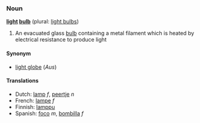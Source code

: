 === Noun ===
'''[[light]] [[bulb]]''' (plural: [[light bulbs]])

# An evacuated glass [[bulb]] containing a metal filament which is heated by electrical resistance to produce light

====Synonym====
*[[light globe]] (''Aus'')

====Translations====
*Dutch: [[lamp]] ''f'', [[peertje]] ''n''
*French: [[lampe]] ''f''
*Finnish: [[lamppu]]
*Spanish: [[foco]] ''m'', [[bombilla]] ''f''